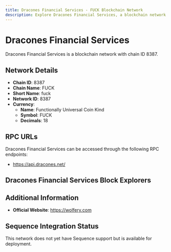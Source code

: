 ```yaml
--- 
title: Dracones Financial Services - FUCK Blockchain Network
description: Explore Dracones Financial Services, a blockchain network with chain ID 8387. Learn about its native currency, Functionally Universal Coin Kind, and how to interact with the network.
---
```


# Dracones Financial Services

Dracones Financial Services is a blockchain network with chain ID 8387.

## Network Details

- **Chain ID**: 8387
- **Chain Name**: FUCK
- **Short Name**: fuck
- **Network ID**: 8387
- **Currency**: 
  - **Name**: Functionally Universal Coin Kind
  - **Symbol**: FUCK
  - **Decimals**: 18

## RPC URLs

Dracones Financial Services can be accessed through the following RPC endpoints:

- https://api.dracones.net/

## Dracones Financial Services Block Explorers



## Additional Information

- **Official Website**: https://wolfery.com

## Sequence Integration Status

This network does not yet have Sequence support but is available for deployment.
